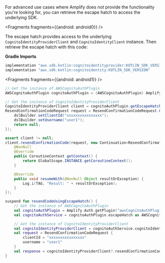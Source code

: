 For advanced use cases where Amplify does not provide the functionality you're looking for,
you can retrieve the escape hatch to access the underlying SDK.


<Fragments fragments={{android: android0}} />

The escape hatch provides access to the underlying `CognitoIdentityProviderClient` and `CognitoIdentityClient` instance. Then retrieve the escape hatch with this code:

**Gradle Imports**

```groovy
implementation "aws.sdk.kotlin:cognitoidentityprovider:KOTLIN_SDK_VERSION"
implementation "aws.sdk.kotlin:cognitoidentity:KOTLIN_SDK_VERSION"
```

<BlockSwitcher>

<Block name="Java">

<Fragments fragments={{android: android1}} />

```java
// Get the instance of AWSCognitoAuthPlugin
AWSCognitoAuthPlugin cognitoAuthPlugin = (AWSCognitoAuthPlugin) Amplify.Auth.getPlugin("awsCognitoAuthPlugin");

// Get the instance of CognitoIdentityProviderClient
CognitoIdentityProviderClient client = cognitoAuthPlugin.getEscapeHatch().getCognitoIdentityProviderClient();
ResendConfirmationCodeRequest request = ResendConfirmationCodeRequest.Companion.invoke(dslBuilder -> {
    dslBuilder.setClientId("xxxxxxxxxxxxxxxx");
    dslBuilder.setUsername("user1");
    return null;
});

assert client != null;
client.resendConfirmationCode(request, new Continuation<ResendConfirmationCodeResponse>() {
    @NonNull
    @Override
    public CoroutineContext getContext() {
        return GlobalScope.INSTANCE.getCoroutineContext();
    }

    @Override
    public void resumeWith(@NonNull Object resultOrException) {
        Log.i(TAG, "Result: " + resultOrException);
    }
});
```

</Block>

<Block name="Kotlin">

```kotlin
suspend fun resendCodeUsingEscapeHatch() {
    // Get the instance of AWSCognitoAuthPlugin
    val cognitoAuthPlugin = Amplify.Auth.getPlugin("awsCognitoAuthPlugin")
    val cognitoAuthService = cognitoAuthPlugin.escapeHatch as AWSCognitoAuthService

    // Get the instance of CognitoIdentityProviderClient
    val cognitoIdentityProviderClient = cognitoAuthService.cognitoIdentityProviderClient
    val request = ResendConfirmationCodeRequest {
        clientId = "xxxxxxxxxxxxxxxx"
        username = "user1"
    }
    val response = cognitoIdentityProviderClient?.resendConfirmationCode(request)
}
```

</Block>

</BlockSwitcher>
